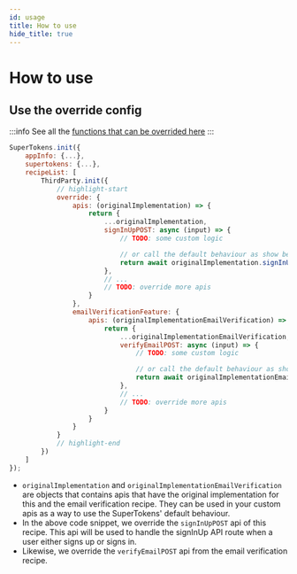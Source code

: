 ```yaml
---
id: usage
title: How to use
hide_title: true
---
```



# How to use

## Use the override config

:::info
See all the [functions that can be overrided here](/docs/nodejs/thirdparty/override/apis)
:::

<BackendSDKTabs>
<TabItem value="nodejs">

```jsx
SuperTokens.init({
    appInfo: {...},
    supertokens: {...},
    recipeList: [
        ThirdParty.init({
            // highlight-start
            override: {
                apis: (originalImplementation) => {
                    return {
                        ...originalImplementation,
                        signInUpPOST: async (input) => {
                            // TODO: some custom logic

                            // or call the default behaviour as show below
                            return await originalImplementation.signInUpPOST(input);
                        },
                        // ...
                        // TODO: override more apis
                    }
                },
                emailVerificationFeature: {
                    apis: (originalImplementationEmailVerification) => {
                        return {
                            ...originalImplementationEmailVerification,
                            verifyEmailPOST: async (input) => {
                                // TODO: some custom logic

                                // or call the default behaviour as show below
                                return await originalImplementationEmailVerification.verifyEmailPOST(input);
                            },
                            // ...
                            // TODO: override more apis
                        }
                    }
                }
            }
            // highlight-end
        })
    ]
});
```
</TabItem>
</BackendSDKTabs>

- `originalImplementation` and `originalImplementationEmailVerification` are objects that contains apis that have the original implementation for this and the email verification recipe. They can be used in your custom apis as a way to use the SuperTokens' default behaviour.
- In the above code snippet, we override the `signInUpPOST` api of this recipe. This api will be used to handle the signInUp API route when a user either signs up or signs in.
- Likewise, we override the `verifyEmailPOST` api from the email verification recipe.